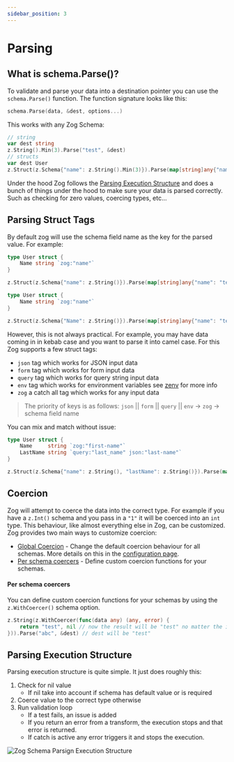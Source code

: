 ```yaml
---
sidebar_position: 3
---
```


# Parsing

## What is schema.Parse()?

To validate and parse your data into a destination pointer you can use the `schema.Parse()` function. The function signature looks like this:

```go
schema.Parse(data, &dest, options...)
```

This works with any Zog Schema:

```go
// string
var dest string
z.String().Min(3).Parse("test", &dest)
// structs
var dest User
z.Struct(z.Schema{"name": z.String().Min(3)}).Parse(map[string]any{"name": "test"}, &dest)
```

Under the hood Zog follows the [Parsing Execution Structure](#parsing-execution-structure) and does a bunch of things under the hood to make sure your data is parsed correctly. Such as checking for zero values, coercing types, etc...

## Parsing Struct Tags

By default zog will use the schema field name as the key for the parsed value. For example:

```go
type User struct {
	Name string `zog:"name"`
}

z.Struct(z.Schema{"name": z.String()}).Parse(map[string]any{"name": "test"}, &User{}) // note zog will fetch the value as map[name]

type User struct {
	Name string `zog:"name"`
}

z.Struct(z.Schema{"Name": z.String()}).Parse(map[string]any{"name": "test"}, &User{}) // note zog will fetch the value as map[Name]
```

However, this is not always practical. For example, you may have data coming in in kebab case and you want to parse it into camel case. For this Zog supports a few struct tags:

- `json` tag which works for JSON input data
- `form` tag which works for form input data
- `query` tag which works for query string input data
- `env` tag which works for environment variables see [zenv](/packages/zenv) for more info
- `zog` a catch all tag which works for any input data

> The priority of keys is as follows:
> `json` || `form` || `query` || `env` -> `zog` -> schema field name

You can mix and match without issue:

```go
type User struct {
	Name     string `zog:"first-name"`
	LastName string `query:"last_name" json:"last-name"`
}

z.Struct(z.Schema{"name": z.String(), "lastName": z.String()}).Parse(map[string]any{"first-name": "test", "lastName": "Doe"}, &User{})
```

## Coercion

Zog will attempt to coerce the data into the correct type. For example if you have a `z.Int()` schema and you pass in a `"1"` it will be coerced into an `int` type. This behaviour, like almost everything else in Zog, can be customized. Zog provides two main ways to customize coercion:

- [Global Coercion](/configuration#coercion) - Change the default coercion behaviour for all schemas. More details on this in the [configuration page](/configuration#coercion).
- [Per schema coercers](#per-schema-coercers) - Define custom coercion functions for your schemas.

#### Per schema coercers

You can define custom coercion functions for your schemas by using the `z.WithCoercer()` schema option.

```go
z.String(z.WithCoercer(func(data any) (any, error) {
	return "test", nil // now the result will be "test" no matter the input
})).Parse("abc", &dest) // dest will be "test"
```

## Parsing Execution Structure

Parsing execution structure is quite simple. It just does roughly this:

1. Check for nil value
   - If nil take into account if schema has default value or is required
2. Coerce value to the correct type otherwise
3. Run validation loop
   - If a test fails, an issue is added
   - If you return an error from a transform, the execution stops and that error is returned.
   - If catch is active any error triggers it and stops the execution.

![Zog Schema Parsign Execution Structure](./img/parsing-workflow.png)
